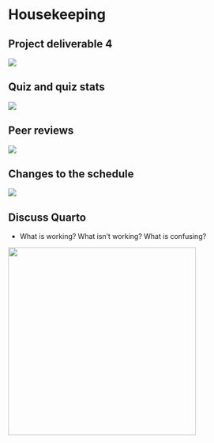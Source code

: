 
# Housekeeping

## Project deliverable 4

[![](assets/project-deliverable4-screen.png)](
https://virginiacommonwealth.instructure.com/courses/85746/assignments/725440)

## Quiz and quiz stats

[![](assets/quiz2-stats.png)](https://virginiacommonwealth.instructure.com/courses/85746/quizzes/168282/statistics)

## Peer reviews

[![](assets/peer-review-example.png)](https://virginiacommonwealth.instructure.com/courses/85746/assignments/725439)

## Changes to the schedule

[![](assets/course-schedule-2023-09-27.png)](https://virginiacommonwealth.instructure.com/courses/85746/pages/intro-course-schedule?module_item_id=3020381)

## Discuss Quarto

- What is working?  What isn't working? What is confusing?

[![](assets/quarto-guide.png){height=380}](https://quarto.org/docs/guide/)


